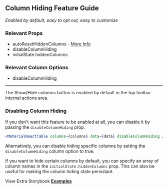 
<Head>
  <title>Material React Table - Column Hiding Feature Guide</title>
</Head>

## Column Hiding Feature Guide

_Enabled by default, easy to opt out, easy to customize_

### Relevant Props

- autoResetHiddenColumns - [More Info](https://react-table.tanstack.com/docs/api/useTable#table-options)
- disableColumnHiding
- initialState.hiddenColumns

### Relevant Column Options

- disableColumnHiding

---

The Show/Hide columns button is enabled by default in the top toolbar internal actions area.

### Disabling Column Hiding

If you don't want this feature to be enabled at all, you can disable it by passing the `disableColumnHiding` prop.

```jsx
<MaterialReactTable columns={columns} data={data} disableColumnHiding />
```

Alternatively, you can disable hiding specific columns by setting the `disableColumnHiding` column option to true.

If you want to hide certain columns by default, you can specify an array of column names in the `initialState.hiddenColumns` prop. This can also be useful for making the column hiding state persistant.

<Example />

View Extra Storybook **[Examples](https://www.material-react-table.dev/?path=/story/features-column-hiding-examples--column-hiding-with-header-groups)**
